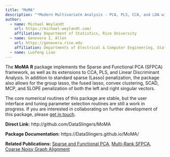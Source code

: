```yaml
---
title: "MoMA"
description: "*Modern Multivariate Analysis - PCA, PLS, CCA, and LDA with Sparsity, Smoothness, and Structure*"
author:
  - name: Michael Weylandt
    url: https://michael-weylandt.com/
    affiliation: Department of Statistics, Rice University
  - name: Genevera I. Allen
    url: https://genevera.rice.edu
    affiliation: Departments of Electrical & Computer Engineering, Statistics, and Computer Science, Rice University
  - name: Luofeng Liao
---
```


The **MoMA** **R** package implements the Sparse and Functional PCA (SFPCA) framework, as well as its extensions to CCA, PLS, and Linear Discriminant Analysis. In addition to standard sparse (Lasso) penalization, the package also allows for the group lasso, the fused lasso, convex clustering, SCAD, MCP, and SLOPE penalization of both the left and right singular vectors.

The core numerical routines of this package are stable, but the user interface and tuning parameter selection routines are still a work in progress. If you are interested in collaborating on further development of this package, please [get in touch](../contact.html).

**Direct Link:** http://github.com/DataSlingers/MoMA

**Package Documentation:** https://DataSlingers.github.io/MoMA/

**Related Publications:** [Sparse and Functional PCA](../publications/sfpca.html), [Multi-Rank SFPCA](../publications/mrsfpca.html), [Coarse Noisy Graph Alignment](../publications/conga.html)

